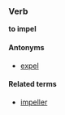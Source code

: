{{stub}}
===Verb===
'''to impel'''

====Antonyms====
*[[expel]]

====Related terms====
*[[impeller]]